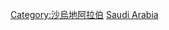 {{Commonscat|Architecture of Saudi Arabia}}

[[Category:沙烏地阿拉伯|Category:沙烏地阿拉伯]]
[[Category:亚洲各国建筑‎|Saudi Arabia]]